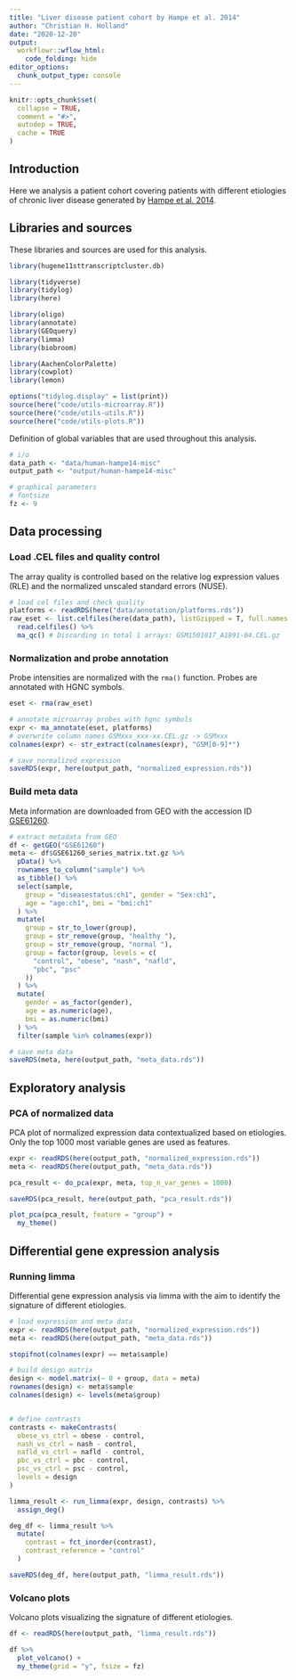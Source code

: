 ```yaml
---
title: "Liver disease patient cohort by Hampe et al. 2014"
author: "Christian H. Holland"
date: "2020-12-20"
output: 
  workflowr::wflow_html:
    code_folding: hide
editor_options:
  chunk_output_type: console
---
```


```r
knitr::opts_chunk$set(
  collapse = TRUE,
  comment = "#>",
  autodep = TRUE,
  cache = TRUE
)
```

## Introduction
Here we analysis a patient cohort covering patients with different etiologies of chronic liver disease generated by [Hampe et al. 2014](https://doi.org/10.1073/pnas.1412759111).

## Libraries and sources
These libraries and sources are used for this analysis.
```r
library(hugene11sttranscriptcluster.db)

library(tidyverse)
library(tidylog)
library(here)

library(oligo)
library(annotate)
library(GEOquery)
library(limma)
library(biobroom)

library(AachenColorPalette)
library(cowplot)
library(lemon)

options("tidylog.display" = list(print))
source(here("code/utils-microarray.R"))
source(here("code/utils-utils.R"))
source(here("code/utils-plots.R"))
```

Definition of global variables that are used throughout this analysis.
```r
# i/o
data_path <- "data/human-hampe14-misc"
output_path <- "output/human-hampe14-misc"

# graphical parameters
# fontsize
fz <- 9
```

## Data processing
### Load .CEL files and quality control
The array quality is controlled based on the relative log expression values (RLE) and the normalized unscaled standard errors (NUSE).
```r
# load cel files and check quality
platforms <- readRDS(here("data/annotation/platforms.rds"))
raw_eset <- list.celfiles(here(data_path), listGzipped = T, full.names = T) %>%
  read.celfiles() %>%
  ma_qc() # Discarding in total 1 arrays: GSM1501017_A1891-04.CEL.gz
```

### Normalization and probe annotation
Probe intensities are normalized with the `rma()` function. Probes are annotated with HGNC symbols.
```r
eset <- rma(raw_eset)

# annotate microarray probes with hgnc symbols
expr <- ma_annotate(eset, platforms)
# overwrite column names GSMxxx_xxx-xx.CEL.gz -> GSMxxx
colnames(expr) <- str_extract(colnames(expr), "GSM[0-9]*")

# save normalized expression
saveRDS(expr, here(output_path, "normalized_expression.rds"))
```

### Build meta data
Meta information are downloaded from GEO with the accession ID [GSE61260](https://www.ncbi.nlm.nih.gov/geo/query/acc.cgi?acc=GSE61260).
```r
# extract metadata from GEO
df <- getGEO("GSE61260")
meta <- df$GSE61260_series_matrix.txt.gz %>%
  pData() %>%
  rownames_to_column("sample") %>%
  as_tibble() %>%
  select(sample,
    group = "diseasestatus:ch1", gender = "Sex:ch1",
    age = "age:ch1", bmi = "bmi:ch1"
  ) %>%
  mutate(
    group = str_to_lower(group),
    group = str_remove(group, "healthy "),
    group = str_remove(group, "normal "),
    group = factor(group, levels = c(
      "control", "obese", "nash", "nafld",
      "pbc", "psc"
    ))
  ) %>%
  mutate(
    gender = as_factor(gender),
    age = as.numeric(age),
    bmi = as.numeric(bmi)
  ) %>%
  filter(sample %in% colnames(expr))

# save meta data
saveRDS(meta, here(output_path, "meta_data.rds"))
```

## Exploratory analysis
### PCA of normalized data
PCA plot of normalized expression data contextualized based on etiologies. Only the top 1000 most variable genes are used as features.
```r
expr <- readRDS(here(output_path, "normalized_expression.rds"))
meta <- readRDS(here(output_path, "meta_data.rds"))

pca_result <- do_pca(expr, meta, top_n_var_genes = 1000)

saveRDS(pca_result, here(output_path, "pca_result.rds"))

plot_pca(pca_result, feature = "group") +
  my_theme()
```

## Differential gene expression analysis
### Running limma
Differential gene expression analysis via limma with the aim to identify the signature of different etiologies.
```r
# load expression and meta data
expr <- readRDS(here(output_path, "normalized_expression.rds"))
meta <- readRDS(here(output_path, "meta_data.rds"))

stopifnot(colnames(expr) == meta$sample)

# build design matrix
design <- model.matrix(~ 0 + group, data = meta)
rownames(design) <- meta$sample
colnames(design) <- levels(meta$group)


# define contrasts
contrasts <- makeContrasts(
  obese_vs_ctrl = obese - control,
  nash_vs_ctrl = nash - control,
  nafld_vs_ctrl = nafld - control,
  pbc_vs_ctrl = pbc - control,
  psc_vs_ctrl = psc - control,
  levels = design
)

limma_result <- run_limma(expr, design, contrasts) %>%
  assign_deg()

deg_df <- limma_result %>%
  mutate(
    contrast = fct_inorder(contrast),
    contrast_reference = "control"
  )

saveRDS(deg_df, here(output_path, "limma_result.rds"))
```

### Volcano plots
Volcano plots visualizing the signature of different etiologies.
```r
df <- readRDS(here(output_path, "limma_result.rds"))

df %>%
  plot_volcano() +
  my_theme(grid = "y", fsize = fz)
```
